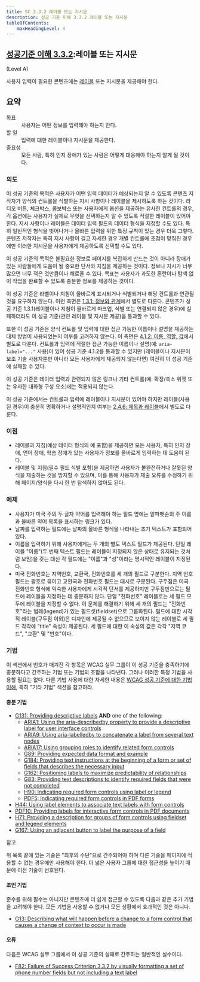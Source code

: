 ```yaml
---
title: SC 3.3.2 레이블 또는 지시문
description: 성공 기준 이해 3.3.2 레이블 또는 지시문
tableOfContents:
    maxHeadingLevel: 4
---
```



## [성공기준 이해 3.3.2](https://w3.org/TR/WCAG22#labels-or-instructions):레이블 또는 지시문 

(Level A)

<Card title="성공 기준(SC)"></Card>

사용자 입력이 필요한 콘텐츠에는 [레이블](../../../glossary/label) 또는 지시문을 제공해야 한다.

## 요약

<dl>
<dt>목표</dt>
<dd>사용자는 어떤 정보를 입력해야 하는지 안다.</dd>
<dt>할 일</dt>
<dd>입력에 대한 레이블이나 지시문을 제공한다.</dd>
<dt>중요성</dt>
<dd>모든 사람, 특히 인지 장애가 있는 사람은 어떻게 대응해야 하는지 알게 될 것이다.</dd>
</dl>

### 의도

이 성공 기준의 목적은 사용자가 어떤 입력 데이터가 예상되는지 알 수 있도록 콘텐츠 저작자가 양식의 컨트롤을 식별하는 지시 사항이나 레이블을 제시하도록 하는 것이다. 라디오 버튼, 체크박스, 콤보박스 또는 사용자에게 옵션을 제공하는 유사한 컨트롤의 경우, 각 옵션에는 사용자가 실제로 무엇을 선택하는지 알 수 있도록 적절한 레이블이 있어야 한다. 지시 사항이나 레이블은 데이터 입력 필드의 데이터 형식을 지정할 수도 있다. 특히 일반적인 형식을 벗어나거나 올바른 입력을 위한 특정 규칙이 있는 경우 더욱 그렇다. 콘텐츠 저작자는 특히 지시 사항이 길고 자세한 경우 개별 컨트롤에 초점이 맞춰진 경우에만 이러한 지시문을 사용자에게 제공하도록 선택할 수도 있다.

이 성공 기준의 목적은 불필요한 정보로 페이지를 복잡하게 만드는 것이 아니라 장애가 있는 사람들에게 도움이 될 중요한 단서와 지침을 제공하는 것이다. 정보나 지시가 너무 많으면 너무 적은 것만큼이나 해로울 수 있다. 목표는 사용자가 과도한 혼란이나 탐색 없이 작업을 완료할 수 있도록 충분한 정보를 제공하는 것이다.

이 성공 기준은 라벨이나 지침이 올바르게 표시되거나 식별되거나 해당 컨트롤과 연관될 것을 요구하지 않는다. 이런 측면은 [1.3.1: 정보와 관계](info-and-relationships)에서 별도로 다룬다. 콘텐츠가 성공 기준 1.3.1(레이블이나 지침이 올바르게 마크업, 식별 또는 연결되지 않은 경우)에 실패하더라도 이 성공 기준(관련 레이블 및 지시문 제공)을 통과할 수 있다.

또한 이 성공 기준은 양식 컨트롤 및 입력에 대한 접근 가능한 이름이나 설명을 제공하는 대체 방법이 사용되었는지 여부를 고려하지 않는다. 이 측면은 [4.1.2: 이름, 역할, 값](name-role-value)에서 별도로 다룬다. 컨트롤과 입력에 적절한 접근 가능한 이름이나 설명(예: `aria-label="..."` 사용)이 있어 성공 기준 4.1.2를 통과할 수 있지만 (레이블이나 지시문이 보조 기술 사용자뿐만 아니라 모든 사용자에게 제공되지 않는다면) 여전히 이 성공 기준에 실패할 수 있다.

이 성공 기준은 데이터 입력과 관련되지 않은 링크나 기타 컨트롤(예: 확장/축소 위젯 또는 유사한 대화형 구성 요소)에는 적용되지 않는다.

이 성공 기준에서는 컨트롤과 입력에 레이블이나 지시문이 있어야 하지만 레이블(사용된 경우)이 충분히 명확하거나 설명적인지 여부는 [2.4.6: 제목과 레이블](headings-and-labels)에서 별도로 다룬다.

### 이점

*   레이블과 지침(예상 데이터 형식의 예 포함)을 제공하면 모든 사용자, 특히 인지 장애, 언어 장애, 학습 장애가 있는 사용자가 정보를 올바르게 입력하는 데 도움이 된다.
*   레이블 및 지침(필수 필드 식별 포함)을 제공하면 사용자가 불완전하거나 잘못된 양식을 제출하는 것을 방지할 수 있으며, 이를 통해 사용자가 제출 오류를 수정하기 위해 페이지/양식을 다시 한 번 탐색하지 않아도 된다.

### 예제

*   사용자가 미국 주의 두 글자 약어를 입력해야 하는 필드 옆에는 알파벳순의 주 이름과 올바른 약어 목록을 표시하는 링크가 있다.
*   날짜를 입력하는 필드에는 날짜의 올바른 형식을 나타내는 초기 텍스트가 포함되어 있다.
*   이름을 입력하기 위해 사용자에게는 두 개의 별도 텍스트 필드가 제공된다. 단일 레이블 "이름"(두 번째 텍스트 필드는 레이블이 지정되지 않은 상태로 유지되는 것처럼 보임)을 갖는 대신 각 필드에는 "이름"과 "성"이라는 명시적인 레이블이 지정된다.
*   미국 전화번호는 지역번호, 교환국, 전화번호를 세 개의 필드로 구분한다. 지역 번호 필드는 괄호로 묶이고 교환국과 전화번호 필드는 대시로 구분된다. 구두점은 미국 전화번호 형식에 익숙한 사용자에게 시각적 단서를 제공하지만 구두점만으로는 필드에 레이블을 지정하는 데 충분하지 않다. 단일 "전화번호" 레이블로는 세 필드 모두에 레이블을 지정할 수 없다. 이 문제를 해결하기 위해 세 개의 필드는 "전화번호"라는 범례(legend)가 있는 필드셋(fieldset)으로 그룹화된다. 필드에 대한 시각적 레이블(구두점 이외)은 디자인에 제공될 수 없으므로 보이지 않는 레이블로 세 필드 각각에 "title" 속성이 제공된다. 세 필드에 대한 이 속성의 값은 각각 "지역 코드", "교환" 및 "번호"이다.

### 기법

이 섹션에서 번호가 매겨진 각 항목은 WCAG 실무 그룹이 이 성공 기준을 충족하기에 충분하다고 간주하는 기법 또는 기법의 조합을 나타낸다. 그러나 이러한 특정 기법을 사용할 필요는 없다. 다른 기법 사용에 대한 자세한 내용은 [WCAG 성공 기준에 대한 기법 이해](understanding-techniques), 특히 "기타 기법" 섹션을 참고하라.

#### 충분 기법

*   [G131: Providing descriptive labels](https://www.w3.org/WAI/WCAG22/Techniques/general/G131) **AND** one of the following:
    *   [ARIA1: Using the aria-describedby property to provide a descriptive label for user interface controls](https://www.w3.org/WAI/WCAG22/Techniques/aria/ARIA1)
    *   [ARIA9: Using aria-labelledby to concatenate a label from several text nodes](https://www.w3.org/WAI/WCAG22/Techniques/aria/ARIA9)
    *   [ARIA17: Using grouping roles to identify related form controls](https://www.w3.org/WAI/WCAG22/Techniques/aria/ARIA17)
    *   [G89: Providing expected data format and example](https://www.w3.org/WAI/WCAG22/Techniques/general/G89)
    *   [G184: Providing text instructions at the beginning of a form or set of fields that describes the necessary input](https://www.w3.org/WAI/WCAG22/Techniques/general/G184)
    *   [G162: Positioning labels to maximize predictability of relationships](https://www.w3.org/WAI/WCAG22/Techniques/general/G162)
    *   [G83: Providing text descriptions to identify required fields that were not completed](https://www.w3.org/WAI/WCAG22/Techniques/general/G83)
    *   [H90: Indicating required form controls using label or legend](https://www.w3.org/WAI/WCAG22/Techniques/html/H90)
    *   [PDF5: Indicating required form controls in PDF forms](https://www.w3.org/WAI/WCAG22/Techniques/pdf/PDF5)
*   [H44: Using label elements to associate text labels with form controls](https://www.w3.org/WAI/WCAG22/Techniques/html/H44)
*   [PDF10: Providing labels for interactive form controls in PDF documents](https://www.w3.org/WAI/WCAG22/Techniques/pdf/PDF10)
*   [H71: Providing a description for groups of form controls using fieldset and legend elements](https://www.w3.org/WAI/WCAG22/Techniques/html/H71)
*   [G167: Using an adjacent button to label the purpose of a field](https://www.w3.org/WAI/WCAG22/Techniques/general/G167)

참고

위 목록 끝에 있는 기술은 "최후의 수단"으로 간주되어야 하며 다른 기술을 페이지에 적용할 수 없는 경우에만 사용해야 한다. 더 넓은 사용자 그룹에 대한 접근성을 높이기 때문에 이전 기술이 선호된다.

#### 조언 기법

준수를 위해 필수는 아니지만 콘텐츠에 더 쉽게 접근할 수 있도록 다음과 같은 추가 기법을 고려해야 한다. 모든 기법을 사용할 수 없거나 모든 상황에서 효과적인 것은 아니다.

*   [G13: Describing what will happen before a change to a form control that causes a change of context to occur is made](https://www.w3.org/WAI/WCAG22/Techniques/general/G13)

#### 오류

다음은 WCAG 실무 그룹에서 이 성공 기준의 실패로 간주하는 일반적인 실수이다.

*   [F82: Failure of Success Criterion 3.3.2 by visually formatting a set of phone number fields but not including a text label](https://www.w3.org/WAI/WCAG22/Techniques/failures/F82)

